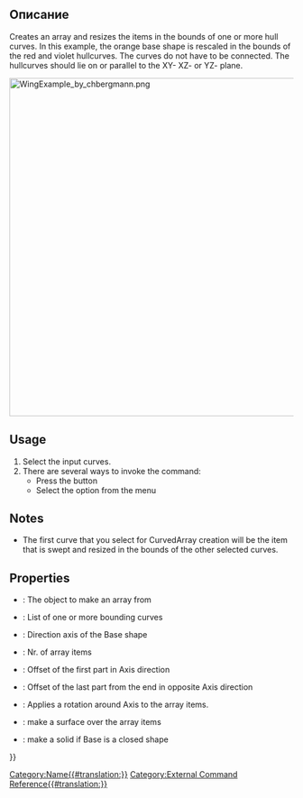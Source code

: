 <languages/>

{{Docnav
|
|[[CurvedShapes_CurvedSegment|CurvedSegment]]
|[[CurvedShapes Workbench|CurvedShapes]]
|IconL=
|IconR=CurvedShapes_CurvedSegment.svg
|IconC=CurvedShapes_workbench_icon.svg
}}

{{GuiCommand
|Name=CurvedShapes CurvedArray
|MenuLocation=
|Workbenches=[[CurvedShapes Workbench|CurvedShapes]]
|Shortcut=
|SeeAlso=
}}

<span id="Description"></span>
== Описание ==

Creates an array and resizes the items in the bounds of one or more hull curves. In this example, the orange base shape is rescaled in the bounds of the red and violet hullcurves. The curves do not have to be connected.
The hullcurves should lie on or parallel to the XY- XZ- or YZ- plane.

[[Image:WingExample_by_chbergmann.png|600px]]
{{Caption|Image from [https://github.com/chbergmann/CurvedShapesWorkbench/blob/master/Examples/WingExample.png]}}

==Usage==

# Select the input curves.
# There are several ways to invoke the command:
#* Press the {{Button|[[Image:CurvedShapes_workbench_icon.svg|16px]] [[CurvedShapes_CurvedArray|Curved Array]]}} button
#* Select the {{MenuCommand|Curved Shapes → [[Image:CurvedShapes_workbench_icon.svg|16px]] Curved Array}} option from the menu

==Notes==

* The first curve that you select for CurvedArray creation will be the item that is swept and resized in the bounds of the other selected curves.

==Properties==

{{Properties_Title|Base}}
* {{PropertyData|Base}}: The object to make an array from
* {{PropertyData|Hullcurves}}: List of one or more bounding curves
* {{PropertyData|Axis}}: Direction axis of the Base shape
* {{PropertyData|Items}}: Nr. of array items
* {{PropertyData|OffsetStart}}: Offset of the first part in Axis direction
* {{PropertyData|OffsetEnd}}: Offset of the last part from the end in opposite Axis direction
* {{PropertyData|Twist}}: Applies a rotation around Axis to the array items.
* {{PropertyData|Surface}}: make a surface over the array items
* {{PropertyData|Solid}}: make a solid if Base is a closed shape


{{Docnav
|
|[[CurvedShapes_CurvedSegment|CurvedSegment]]
|[[CurvedShapes Workbench|CurvedShapes]]
|IconL=
|IconR=CurvedShapes_CurvedSegment.svg
|IconC=CurvedShapes_workbench_icon.svg
}}

{{Userdocnavi{{#translation:}}}}
[[Category:Name{{#translation:}}]]
[[Category:External Command Reference{{#translation:}}]]